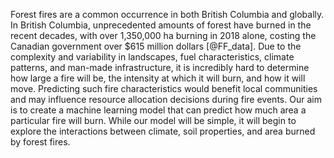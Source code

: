 Forest fires are a common occurrence in both British Columbia and globally. In British Columbia, unprecedented amounts of forest have burned in the recent decades, with over 1,350,000 ha burning in 2018 alone, costing the Canadian government over $615 million dollars [@FF_data]. Due to the complexity and variability in landscapes, fuel characteristics, climate patterns, and man-made infrastructure, it is incredibly hard to determine how large a fire will be, the intensity at which it will burn, and how it will move. Predicting such fire characteristics would benefit local communities and may influence resource allocation decisions during fire events. Our aim is to create a machine learning model that can predict how much area a particular fire will burn. While our model will be simple, it will begin to explore the interactions between climate, soil properties, and area burned by forest fires.